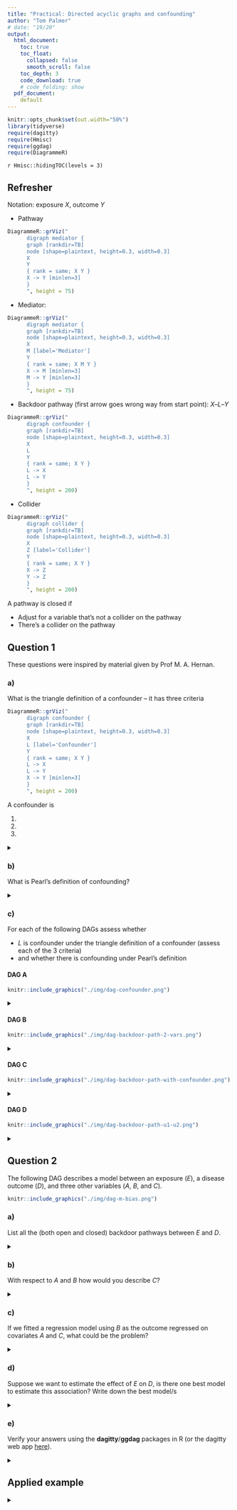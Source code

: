 ```yaml
---
title: "Practical: Directed acyclic graphs and confounding"
author: "Tom Palmer"
# date: "19/20"
output:
  html_document:
    toc: true
    toc_float:
      collapsed: false
      smooth_scroll: false
    toc_depth: 3
    code_download: true
    # code_folding: show
  pdf_document:
    default
---
```


```r
knitr::opts_chunk$set(out.width="50%")
library(tidyverse)
require(dagitty)
require(Hmisc)
require(ggdag)
require(DiagrammeR)
```

`r Hmisc::hidingTOC(levels = 3)`

## Refresher

Notation: exposure $X$, outcome $Y$

* Pathway

```r
DiagrammeR::grViz("
      digraph mediator {
      graph [rankdir=TB]
      node [shape=plaintext, height=0.3, width=0.3]
      X 
      Y 
      { rank = same; X Y }
      X -> Y [minlen=3]
      }
      ", height = 75)
```

* Mediator:

```r
DiagrammeR::grViz("
      digraph mediator {
      graph [rankdir=TB]
      node [shape=plaintext, height=0.3, width=0.3]
      X 
      M [label='Mediator']
      Y 
      { rank = same; X M Y }
      X -> M [minlen=3]
      M -> Y [minlen=3]
      }
      ", height = 75)
```

* Backdoor pathway (first arrow goes wrong way from start point): $X$--$L$--$Y$

```r
DiagrammeR::grViz("
      digraph confounder {
      graph [rankdir=TB]
      node [shape=plaintext, height=0.3, width=0.3]
      X 
      L 
      Y 
      { rank = same; X Y }
      L -> X 
      L -> Y 
      }
      ", height = 200)
```

* Collider

```r
DiagrammeR::grViz("
      digraph collider {
      graph [rankdir=TB]
      node [shape=plaintext, height=0.3, width=0.3]
      X 
      Z [label='Collider']
      Y 
      { rank = same; X Y }
      X -> Z 
      Y -> Z 
      }
      ", height = 200)
```


A pathway is closed if

- Adjust for a variable that's not a collider on the pathway
- There's a collider on the pathway  

## Question 1

These questions were inspired by material given by Prof M. A. Hernan.

### a) 

What is the triangle definition of a confounder -- it has three criteria

```r
DiagrammeR::grViz("
      digraph confounder {
      graph [rankdir=TB]
      node [shape=plaintext, height=0.3, width=0.3]
      X 
      L [label='Confounder']
      Y 
      { rank = same; X Y }
      L -> X 
      L -> Y 
      X -> Y [minlen=3]
      }
      ", height = 200)
```

A confounder is

1.  
2.  
3.  

<details>
<summary></summary>
1. associated with the exposure
2. associated with the outcome conditional on the exposure
3. not on the causal pathway between the exposure and outcome
</details>

### b) 

What is Pearl's definition of confounding?

<details>
<summary></summary>
There is confounding of the exposure and outcome relationship when there is an open backdoor pathway between them (therefore, a confounder is any variable on an open backdoor pathway between an exposure and outcome.)
</details>

### c) 

For each of the following DAGs assess whether 

- $L$ is confounder under the triangle definition of a confounder (assess each of the 3 criteria) 
- and whether there is confounding under Pearl's definition

#### DAG A

```r
knitr::include_graphics("./img/dag-confounder.png")
```

<details>
<summary></summary>
- Triangle definition:
  1. Yes, $L$ is associated with the exposure, $L$--$X$
  2. Yes, $L$ is associated with the outcome conditional upon the exposure, $L$--$Y$
  3. Yes, $L$ is not on the causal pathway between the exposure and outcome  
  Overall: Yes, $L$ is a confounder
- Pearl: Yes, there is confounding since $X$--$L$--$Y$ is an open backdoor pathway
</details>

#### DAG B

```r
knitr::include_graphics("./img/dag-backdoor-path-2-vars.png")
```

<details>
<summary></summary>
- Triangle definition: 
  1. Yes, $L$ is associated with the exposure, $L$--$X$
  2. Yes, $L$ is associated with the outcome conditional upon the exposure, $L$--$U$--$Y$
  3. Yes, $L$ is not on the causal pathway between the exposure and outcome  
  Overall: Yes, $L$ is a confounder  
- Pearl: Yes there is confounding of $X$--$Y$ relationship because $X$--$L$--$U$--$Y$ is an open backdoor pathway
</details>

#### DAG C

```r
knitr::include_graphics("./img/dag-backdoor-path-with-confounder.png")
```

<details>
<summary></summary>
- Triangle definition: 
  1. Yes, $L$ is associated with the exposure, $L$--$U$--$X$
  2. Yes, $L$ is associated with the outcome conditional upon the exposure, $L$--$Y$
  3. Yes, $L$ is not on the causal pathway between the exposure and outcome  
  Overall: Yes, $L$ is a confounder
- Pearl: Yes there is confounding of the $X$--$Y$ relationship because $X$--$U$--$L$--$Y$ is an open backdoor pathway.
</details>

#### DAG D

```r
knitr::include_graphics("./img/dag-backdoor-path-u1-u2.png")
```

<details>
<summary></summary>
- Triangle definition: 
  1. Yes, $L$ is associated with the exposure, $L$--$U_2$--$X$ is an open path
  2. Yes, $L$ is associated with the outcome conditional upon the exposure, $L$--$U_1$--$Y$ is an open path
  3. Yes, $L$ is not on the causal pathway between $X$ and $Y$  
  Overall: Yes, $L$ is a confounder
- Pearl: **No**! There is no confounding of the $X$--$Y$ relationship because $X$--$U_2$--$L$--$U_1$--$Y$ is a closed pathway. Under *d*-separation (directional-separation) rules $L$ is a collider of $U_1$ and $U_2$. Hence, without adjustment for the $L$ the path is closed. Including $L$ in a model will open the path between $U_1$ and $U_2$ which would bias the association between $X$ and $Y$, since $X$--$U_2$--$U_1$--$Y$ would be an open backdoor path. Hence, under the *d*-separation rules we don't want to adjust for $L$, even though we consider it to be a confounder under the triangle definition. 
    
*Takeaway message: the triangle definition of a confounder breaks down when there is a collider on a backdoor pathway*
</details>

## Question 2

The following DAG describes a model between an exposure ($E$), a disease outcome ($D$), and three other variables ($A$, $B$, and $C$).

```r
knitr::include_graphics("./img/dag-m-bias.png")
```

### a) 

List all the (both open and closed) backdoor pathways between $E$ and $D$.

<details>
<summary></summary>
- $E$--$C$--$D$
- $E$--$C$--$B$--$D$
- $E$--$A$--$C$--$D$
- $E$--$A$--$C$--$B$--$D$
</details>

### b) 

With respect to $A$ and $B$ how would you describe $C$?

<details>
<summary></summary>
$C$ is a collider with respect to $A$ and $B$.
</details>
    
### c) 

If we fitted a regression model using $B$ as the outcome regressed on covariates $A$ and $C$, what could be the problem?
    
<details>
<summary></summary>
Since $C$ is a collider of $A$ and $B$, fitting such a model would be biased due to adjustment for a collider.
</details>

### d) 

Suppose we want to estimate the effect of $E$ on $D$, is there one best model to estimate this association? Write down the best model/s

<details>
<summary></summary>
There are several models which block all potential backdoor pathways. These are:
    
- Adjusting for $C$ and $A$
- Adjusting for $C$ and $B$
- Adjusting for $C$ and $A$ and $B$
    
Given that we must include in $C$ we must then include one or both of $A$ and $B$ to block the $A$--$B$ pathway which is opened by adjusting for $C$.

There's an argument to be made for adjusting for no variables as the bias induced by adjusting for $C$ could be worse than the $X$--$C$--$Y$ pathway.
</details>

### e) 

Verify your answers using the **dagitty**/**ggdag** packages in R (or the dagitty web app [here](http://dagitty.net/dags.html)).

<details>
<summary></summary>
```r
library(dagitty)
library(ggdag)
theme_set(theme_dag())

g <- dagitty('dag {
  E <- A -> C <- B -> D
  E -> D
  C -> E
  C -> D
  E [exposure, pos="0,2"]
  D [outcome, pos="2,2"]
  A [pos="0,0"]
  B [pos="2,0"]
  C [pos="1,1"]
}')
plot(g) 
```

```r
gd <- tidy_dagitty(g)
ggdag(gd)
```

```r
library(ggdag)
theme_set(theme_dag())

butterfly_bias(x = "E", y = "D", a = "A", m = "C", b = "B",
               x_y_associated = TRUE) %>% 
  ggdag(use_labels = "label", text = FALSE)
```

```r
paths(g, "E", "D")
```

Which paths remain open when conditioning on C.

```r
paths(g, "E", "D", c("C"))
```

```r
impliedConditionalIndependencies(g)
```

What do we need to adjust for to estimate the effect of E on D?

```r
adjustmentSets(g)
```

*Important: dagitty misses the third solution:* `{ A, B, C }`
</details>

## Applied example

<details>
<summary></summary>

```r
knitr::include_graphics("./img/lederer-aats-2019-fig-1d-mbias.png")
```

- The orange arrows represent a closed back-door path: chronic beta-blocker therapy $\leftarrow$ heart failure $\rightarrow$ Crkles $\leftarrow$ Pneumonia $\rightarrow$ acute respiratory distress syndrome (ARDS).
- Crackles stands for auscultatory crackles: https://en.wikipedia.org/wiki/Crackles
- Crackles is a collider that naturally leaves the back-door path closed. However, control for crackles would open the back-door path, introducing confounding through the path (beta-blocker -- heart failure -- pneumonia -- ARDS).
- M-bias: bias induced by adjusting for a variable on a backdoor pathway which is a collider on that pathway.

We can modify the DAG to show that we don't need to adjust under an M structure.

```r
g2 <- dagitty('dag {
  E <- A -> C <- B -> D
  E -> D
  E [exposure, pos="0,2"]
  D [outcome, pos="2,2"]
  A [pos="0,0"]
  B [pos="2,0"]
  C [pos="1,1"]
}')
plot(g2)
```

```r
adjustmentSets(g2)
```

The adjustment set is the empty set, i.e., don't adjust for any covariates.
</details>
